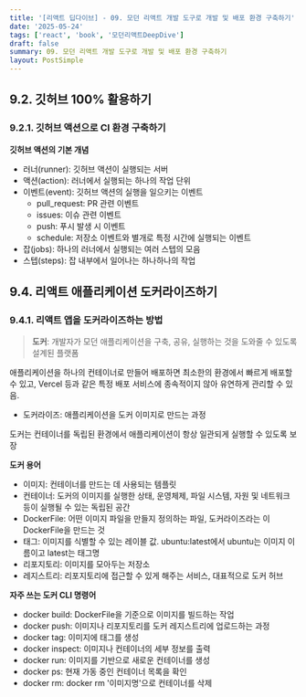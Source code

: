 ```yaml
---
title: '[리액트 딥다이브] - 09. 모던 리액트 개발 도구로 개발 및 배포 환경 구축하기'
date: '2025-05-24'
tags: ['react', 'book', '모던리액트DeepDive']
draft: false
summary: 09. 모던 리액트 개발 도구로 개발 및 배포 환경 구축하기
layout: PostSimple
---
```


## 9.2. 깃허브 100% 활용하기

### 9.2.1. 깃허브 액션으로 CI 환경 구축하기

**깃허브 액션의 기본 개념**

- 러너(runner): 깃허브 액션이 실행되는 서버
- 액션(action): 러너에서 실행되는 하나의 작업 단위
- 이벤트(event): 깃허브 액션의 실행을 일으키는 이벤트
  - pull_request: PR 관련 이벤트
  - issues: 이슈 관련 이벤트
  - push: 푸시 발생 시 이벤트
  - schedule: 저장소 이벤트와 별개로 특정 시간에 실행되는 이벤트
- 잡(jobs): 하나의 러너에서 실행되는 여러 스텝의 모음
- 스텝(steps): 잡 내부에서 일어나는 하나하나의 작업

## 9.4. 리액트 애플리케이션 도커라이즈하기

### 9.4.1. 리액트 앱을 도커라이즈하는 방법

> **도커**: 개발자가 모던 애플리케이션을 구축, 공유, 실행하는 것을 도와줄 수 있도록 설계된 플랫폼

애플리케이션을 하나의 컨테이너로 만들어 배포하면 최소한의 환경에서 빠르게 배포할 수 있고, Vercel 등과 같은 특정 배포 서비스에 종속적이지 않아 유연하게 관리할 수 있음.

- 도커라이즈: 애플리케이션을 도커 이미지로 만드는 과정

도커는 컨테이너를 독립된 환경에서 애플리케이션이 항상 일관되게 실행할 수 있도록 보장

**도커 용어**

- 이미지: 컨테이너를 만드는 데 사용되는 템플릿
- 컨테이너: 도커의 이미지를 실행한 상태, 운영체제, 파일 시스템, 자원 및 네트워크 등이 실행될 수 있는 독립된 공간
- DockerFile: 어떤 이미지 파일을 만들지 정의하는 파일, 도커라이즈라는 이 DockerFile을 만드는 것
- 태그: 이미지를 식별할 수 있는 레이블 값. ubuntu:latest에서 ubuntu는 이미지 이름이고 latest는 태그명
- 리포지토리: 이미지를 모아두는 저장소
- 레지스트리: 리포지토리에 접근할 수 있게 해주는 서비스, 대표적으로 도커 허브

**자주 쓰는 도커 CLI 명령어**

- docker build: DockerFile을 기준으로 이미지를 빌드하는 작업
- docker push: 이미지나 리포지토리를 도커 레지스트리에 업로드하는 과정
- docker tag: 이미지에 태그를 생성
- docker inspect: 이미지나 컨테이너의 세부 정보를 출력
- docker run: 이미지를 기반으로 새로운 컨테이너를 생성
- docker ps: 현재 가동 중인 컨테이너 목록을 확인
- docker rm: docker rm '이미지명'으로 컨테이너를 삭제
